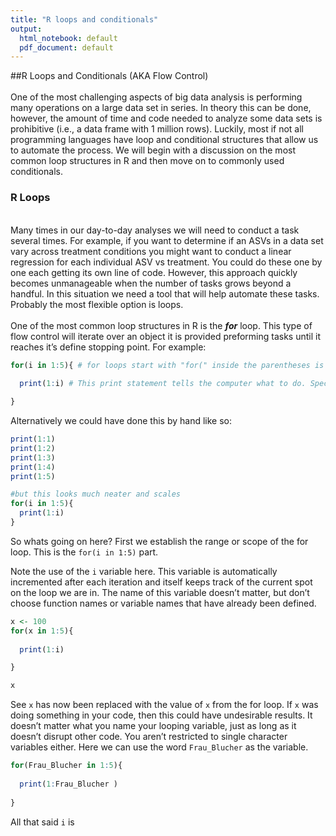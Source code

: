 ```yaml
---
title: "R loops and conditionals"
output:
  html_notebook: default
  pdf_document: default
---
```


##R Loops and Conditionals (AKA Flow Control)
<br>  
One of the most challenging aspects of big data analysis is performing many operations on a large data set in series. In theory this can be done, however, the amount of time and code needed to analyze some data sets is prohibitive (i.e., a data frame with 1 million rows). Luckily, most if not all programming languages have loop and conditional structures that allow us to automate the process. We will begin with a discussion on the most common loop structures in R and then move on to commonly used conditionals. 

### R Loops
<br>
Many times in our day-to-day analyses we will need to conduct a task several times. For example, if you want to determine if an ASVs in a data set vary across treatment conditions you might want to conduct a linear regression for each individual ASV vs treatment. You could do these one by one each getting its own line of code. However, this approach quickly becomes unmanageable when the number of tasks grows beyond a handful. In this situation we need a tool that will help automate these tasks. Probably the most flexible option is loops. 
<br>  
One of the most common loop structures in R is the ***for*** loop. This type of flow control will iterate over an object it is provided preforming tasks until it reaches it's define stopping point. For example: 

```r
for(i in 1:5){ # for loops start with "for(" inside the parentheses is what defines it's iterator "i" and the range to operate on: 1:5.  
  
  print(1:i) # This print statement tells the computer what to do. Specifically, print 1:i 

} 

```

Alternatively we could have done this by hand like so: 
```r

print(1:1)
print(1:2)
print(1:3)
print(1:4)
print(1:5)

#but this looks much neater and scales 
for(i in 1:5){ 
  print(1:i) 
} 

```

So whats going on here? First we establish the range or scope of the for loop. This is the ` for(i in 1:5) ` part.  

Note the use of the `i` variable here. This variable is automatically incremented after each iteration and itself keeps track of the current spot on the loop we are in. The name of this variable doesn't matter, but don't choose function names or variable names that have already been defined.

```r
x <- 100
for(x in 1:5){ 
  
  print(1:i) 

} 

x 
```
See `x` has now been replaced with the value of `x` from the for loop. If `x` was doing something in your code, then this could have undesirable results. It doesn't matter what you name your looping variable, just as long as it doesn't disrupt other code. You aren't restricted to single character variables either. Here we can use the word `Frau_Blucher` as the variable.    

```r

for(Frau_Blucher in 1:5){ 
  
  print(1:Frau_Blucher ) 
  
} 

```

All that said `i` is 